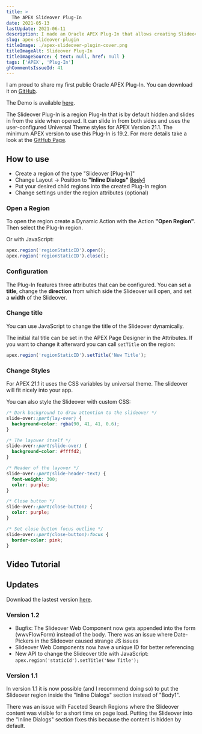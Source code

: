 ```yaml
---
title: >
  The APEX Slideover Plug-In
date: 2021-05-13
lastUpdate: 2021-06-11
description: I made an Oracle APEX Plug-In that allows creating Slideover regions which slide in content from the side when opened.
slug: apex-slideover-plugin
titleImage: ./apex-slideover-plugin-cover.png
titleImageAlt: Slideover Plug-In
titleImageSource: { text: null, href: null }
tags: ['APEX', 'Plug-In']
ghCommentsIssueId: 41
---
```


I am proud to share my first public Oracle APEX Plug-In. You can download it on [GitHub](https://github.com/phartenfeller/apex-slide-over-plugin).

<BlogGif
  filename="apex-slideover-plugin-demo.gif"
  alt="Demo of the slideover in action"
/>

The Demo is available [here](https://apex.oracle.com/pls/apex/hartenfeller_dev/r/slide-over-plugin-demo/slideover-demo).

The Slideover Plug-In is a region Plug-In that is by default hidden and slides in from the side when opened. It can slide in from both sides and uses the user-configured Universal Theme styles for APEX Version 21.1. The minimum APEX version to use this Plug-In is 19.2. For more details take a look at the [GitHub Page](https://github.com/phartenfeller/apex-slide-over-plugin).

## How to use

- Create a region of the type "Slideover [Plug-In]"
- Change Layout -> Position to **"Inline Dialogs"** [~~Body1~~](#version-1.1)
- Put your desired child regions into the created Plug-In region
- Change settings under the region attributes (optional)

### Open a Region

To open the region create a Dynamic Action with the Action **"Open Region"**. Then select the Plug-In region.

Or with JavaScript:

```js
apex.region('regionStaticID').open();
apex.region('regionStaticID').close();
```

### Configuration

The Plug-In features three attributes that can be configured. You can set a **title**, change the **direction** from which side the Slideover will open, and set a **width** of the Slideover.

<BlogImg
  filename="apex-slideover-plugin-attributes.png"
  alt="Screenshot of the attributes window in the APEX Page Designer"
/>

### Change title

You can use JavaScript to change the title of the Slideover dynamically.

The initial ital title can be set in the APEX Page Designer in the Attributes. If you want to change it afterward you can call `setTitle` on the region:

```js
apex.region('regionStaticID').setTitle('New Title');
```

### Change Styles

For APEX 21.1 it uses the CSS variables by universal theme. The slideover will fit nicely into your app.

You can also style the Slideover with custom CSS:

```css
/* Dark background to draw attention to the slideover */
slide-over::part(lay-over) {
  background-color: rgba(90, 41, 41, 0.6);
}

/* The layover itself */
slide-over::part(slide-over) {
  background-color: #ffffd2;
}

/* Header of the layover */
slide-over::part(slide-header-text) {
  font-weight: 300;
  color: purple;
}

/* Close button */
slide-over::part(close-button) {
  color: purple;
}

/* Set close button focus outline */
slide-over::part(close-button):focus {
  border-color: pink;
}
```

## Video Tutorial

<YouTubeEmbed videoID="sU8LlBcXP4I" />

## Updates

Download the lastest version [here](https://github.com/phartenfeller/apex-slide-over-plugin/releases).

### Version 1.2

- Bugfix: The Slideover Web Component now gets appended into the form (wwvFlowForm) instead of the body. There was an issue where Date-Pickers in the Slideover caused strange JS issues
- Slideover Web Components now have a unique ID for better referencing
- New API to change the Slideover title with JavaScript: `apex.region('staticId').setTitle('New Title');`

### Version 1.1

In version 1.1 it is now possible (and I recommend doing so) to put the Slideover region inside the "Inline Dialogs" section instead of "Body1".

There was an issue with Faceted Search Regions where the Slideover content was visible for a short time on page load. Putting the Slideover into the "Inline Dialogs" section fixes this because the content is hidden by default.
